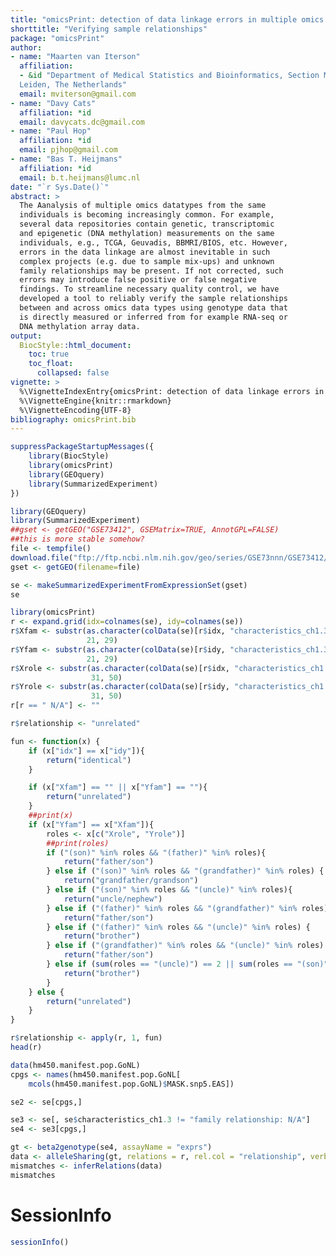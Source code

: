 ```yaml
---
title: "omicsPrint: detection of data linkage errors in multiple omics studies"
shorttitle: "Verifying sample relationships"
package: "omicsPrint"
author: 
- name: "Maarten van Iterson"
  affiliation: 
  - &id "Department of Medical Statistics and Bioinformatics, Section Moleculair Epidemiology, Leiden University Medical Center,
  Leiden, The Netherlands"  
  email: mviterson@gmail.com
- name: "Davy Cats"
  affiliation: *id  
  email: davycats.dc@gmail.com
- name: "Paul Hop"
  affiliation: *id    
  email: pjhop@gmail.com  
- name: "Bas T. Heijmans"
  affiliation: *id    
  email: b.t.heijmans@lumc.nl
date: "`r Sys.Date()`"
abstract: >
  The Aanalysis of multiple omics datatypes from the same
  individuals is becoming increasingly common. For example,
  several data repositories contain genetic, transcriptomic
  and epigenetic (DNA methylation) measurements on the same
  individuals, e.g., TCGA, Geuvadis, BBMRI/BIOS, etc. However,
  errors in the data linkage are almost inevitable in such
  complex projects (e.g. due to sample mix-ups) and unknown
  family relationships may be present. If not corrected, such
  errors may introduce false positive or false negative
  findings. To streamline necessary quality control, we have
  developed a tool to reliably verify the sample relationships
  between and across omics data types using genotype data that
  is directly measured or inferred from for example RNA-seq or
  DNA methylation array data.    	  
output: 
  BiocStyle::html_document:
    toc: true
    toc_float:
      collapsed: false
vignette: >
  %\VignetteIndexEntry{omicsPrint: detection of data linkage errors in multiple omics studies}
  %\VignetteEngine{knitr::rmarkdown}
  %\VignetteEncoding{UTF-8}
bibliography: omicsPrint.bib
---
```


```r
suppressPackageStartupMessages({
    library(BiocStyle)
    library(omicsPrint)
    library(GEOquery)
    library(SummarizedExperiment)
})
```
	

```r
library(GEOquery)
library(SummarizedExperiment)
##gset <- getGEO("GSE73412", GSEMatrix=TRUE, AnnotGPL=FALSE)
##this is more stable somehow?
file <- tempfile()
download.file("ftp://ftp.ncbi.nlm.nih.gov/geo/series/GSE73nnn/GSE73412/matrix/GSE73412_series_matrix.txt.gz", file)
gset <- getGEO(filename=file)

se <- makeSummarizedExperimentFromExpressionSet(gset)
se
```
	
```r
library(omicsPrint)
r <- expand.grid(idx=colnames(se), idy=colnames(se))
r$Xfam <- substr(as.character(colData(se)[r$idx, "characteristics_ch1.3"]),
                 21, 29)
r$Yfam <- substr(as.character(colData(se)[r$idy, "characteristics_ch1.3"]),
                 21, 29)
r$Xrole <- substr(as.character(colData(se)[r$idx, "characteristics_ch1.3"]),
                  31, 50)
r$Yrole <- substr(as.character(colData(se)[r$idy, "characteristics_ch1.3"]),
                  31, 50)
r[r == " N/A"] <- ""

r$relationship <- "unrelated"

fun <- function(x) {
    if (x["idx"] == x["idy"]){
        return("identical")
    }

    if (x["Xfam"] == "" || x["Yfam"] == ""){
        return("unrelated")
    }
    ##print(x)
    if (x["Yfam"] == x["Xfam"]){
        roles <- x[c("Xrole", "Yrole")]
        ##print(roles)
        if ("(son)" %in% roles && "(father)" %in% roles){
            return("father/son")
        } else if ("(son)" %in% roles && "(grandfather)" %in% roles) {
            return("grandfather/grandson")
        } else if ("(son)" %in% roles && "(uncle)" %in% roles){
            return("uncle/nephew")
        } else if ("(father)" %in% roles && "(grandfather)" %in% roles) {
            return("father/son")
        } else if ("(father)" %in% roles && "(uncle)" %in% roles) {
            return("brother")
        } else if ("(grandfather)" %in% roles && "(uncle)" %in% roles) {
            return("father/son")
        } else if (sum(roles == "(uncle)") == 2 || sum(roles == "(son)") == 2) {
            return("brother")
        }
    } else {
        return("unrelated")
    }
}

r$relationship <- apply(r, 1, fun)
head(r)
```

```r
data(hm450.manifest.pop.GoNL)
cpgs <- names(hm450.manifest.pop.GoNL[
    mcols(hm450.manifest.pop.GoNL)$MASK.snp5.EAS])

se2 <- se[cpgs,]

se3 <- se[, se$characteristics_ch1.3 != "family relationship: N/A"]
se4 <- se3[cpgs,]

gt <- beta2genotype(se4, assayName = "exprs")
data <- alleleSharing(gt, relations = r, rel.col = "relationship", verbose = TRUE)
mismatches <- inferRelations(data)
mismatches
```

# SessionInfo #

```r
sessionInfo()
```


